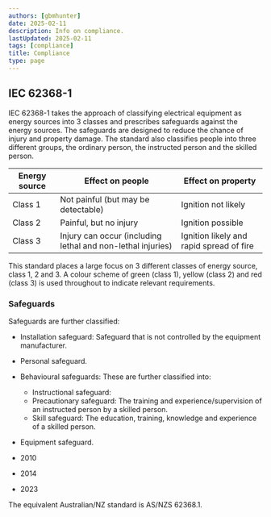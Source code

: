 ```yaml
---
authors: [gbmhunter]
date: 2025-02-11
description: Info on compliance.
lastUpdated: 2025-02-11
tags: [compliance]
title: Compliance
type: page
---
```


## IEC 62368-1

IEC 62368-1 takes the approach of classifying electrical equipment as energy sources into 3 classes and prescribes safeguards against the energy sources. The safeguards are designed to reduce the chance of injury and property damage. The standard also classifies people into three different groups, the ordinary person, the instructed person and the skilled person.

<table>
  <thead>
    <tr>
    <th>Energy source</th>
    <th>Effect on people</th>
    <th>Effect on property</th>
    </tr>
  </thead>
  <tbody>
    <tr>
      <td>Class 1</td>
      <td>Not painful (but may be detectable)</td>
      <td>Ignition not likely</td>
    </tr>
    <tr>
      <td>Class 2</td>
      <td>Painful, but no injury</td>
      <td>Ignition possible</td>
    </tr>
    <tr>
      <td>Class 3</td>
      <td>Injury can occur (including lethal and non-lethal injuries)</td>
      <td>Ignition likely and rapid spread of fire</td>
    </tr>
  </tbody>
</table>

This standard places a large focus on 3 different classes of energy source, class 1, 2 and 3. A colour scheme of green (class 1), yellow (class 2) and red (class 3) is used throughout to indicate relevant requirements.

### Safeguards

Safeguards are further classified:

* Installation safeguard: Safeguard that is not controlled by the equipment manufacturer.
* Personal safeguard.
* Behavioural safeguards: These are further classified into:
  - Instructional safeguard:
  - Precautionary safeguard: The training and experience/supervision of an instructed person by a skilled person.
  - Skill safeguard: The education, training, knowledge and experience of a skilled person.
* Equipment safeguard.

* 2010
* 2014
* 2023

The equivalent Australian/NZ standard is AS/NZS 62368.1.
